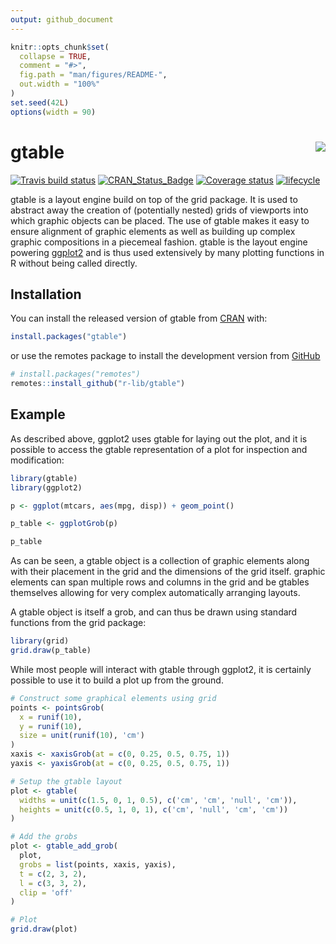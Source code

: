 ```yaml
---
output: github_document
---
```


<!-- README.md is generated from README.Rmd. Please edit that file -->

```r
knitr::opts_chunk$set(
  collapse = TRUE,
  comment = "#>",
  fig.path = "man/figures/README-",
  out.width = "100%"
)
set.seed(42L)
options(width = 90)
```
# gtable <img src="man/figures/logo.png" align="right"/>

[![Travis build status](https://travis-ci.org/r-lib/gtable.svg?branch=master)](https://travis-ci.org/r-lib/gtable)
[![CRAN_Status_Badge](http://www.r-pkg.org/badges/version/gtable)](http://cran.r-project.org/package=gtable)
[![Coverage status](https://codecov.io/gh/r-lib/gtable/branch/master/graph/badge.svg)](https://codecov.io/github/r-lib/gtable?branch=master)
[![lifecycle](https://img.shields.io/badge/lifecycle-stable-brightgreen.svg)](https://www.tidyverse.org/lifecycle/#stable)

gtable is a layout engine build on top of the grid package. It is used to 
abstract away the creation of (potentially nested) grids of viewports into which
graphic objects can be placed. The use of gtable makes it easy to ensure 
alignment of graphic elements as well as building up complex graphic 
compositions in a piecemeal fashion. gtable is the layout engine powering 
[ggplot2](https://ggplot2.tidyverse.org) and is thus used extensively by many
plotting functions in R without being called directly.

## Installation

You can install the released version of gtable from [CRAN](https://CRAN.R-project.org) with:

``` r
install.packages("gtable")
```

or use the remotes package to install the development version from [GitHub](https://github.com/r-lib/gtable)

```r
# install.packages("remotes")
remotes::install_github("r-lib/gtable")
```

## Example
As described above, ggplot2 uses gtable for laying out the plot, and it is
possible to access the gtable representation of a plot for inspection and 
modification:

```r
library(gtable)
library(ggplot2)

p <- ggplot(mtcars, aes(mpg, disp)) + geom_point()

p_table <- ggplotGrob(p)

p_table
```

As can be seen, a gtable object is a collection of graphic elements along with
their placement in the grid and the dimensions of the grid itself. graphic 
elements can span multiple rows and columns in the grid and be gtables 
themselves allowing for very complex automatically arranging layouts.

A gtable object is itself a grob, and can thus be drawn using standard functions
from the grid package:

```r
library(grid)
grid.draw(p_table)
```

While most people will interact with gtable through ggplot2, it is certainly 
possible to use it to build a plot up from the ground.

```r
# Construct some graphical elements using grid
points <- pointsGrob(
  x = runif(10),
  y = runif(10),
  size = unit(runif(10), 'cm')
)
xaxis <- xaxisGrob(at = c(0, 0.25, 0.5, 0.75, 1))
yaxis <- yaxisGrob(at = c(0, 0.25, 0.5, 0.75, 1))

# Setup the gtable layout
plot <- gtable(
  widths = unit(c(1.5, 0, 1, 0.5), c('cm', 'cm', 'null', 'cm')),
  heights = unit(c(0.5, 1, 0, 1), c('cm', 'null', 'cm', 'cm'))
)

# Add the grobs
plot <- gtable_add_grob(
  plot,
  grobs = list(points, xaxis, yaxis),
  t = c(2, 3, 2),
  l = c(3, 3, 2),
  clip = 'off'
)

# Plot
grid.draw(plot)
```
